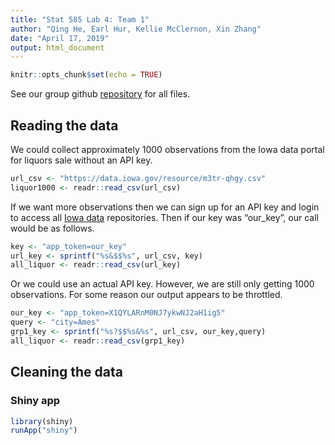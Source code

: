 ```yaml
---
title: "Stat 585 Lab 4: Team 1"
author: "Qing He, Earl Hur, Kellie McClernon, Xin Zhang"
date: "April 17, 2019"
output: html_document
---
```


```r
knitr::opts_chunk$set(echo = TRUE)
```

See our group github [repository](https://github.com/Alleansa/STAT585_LAB4) for all files.

## Reading the data

We could collect approximately 1000 observations from the Iowa data portal for liquors sale without an API key.

```r
url_csv <- "https://data.iowa.gov/resource/m3tr-qhgy.csv"
liquor1000 <- readr::read_csv(url_csv)
```

If we want more observations then we can sign up for an API key and login to access all [Iowa data](https://data.iowa.gov/login) repositories. Then if our key was "our_key", our call would be as follows.

```r
key <- "app_token=our_key"
url_key <- sprintf("%s&$$%s", url_csv, key)
all_liquor <- readr::read_csv(url_key)
```

Or we could use an actual API key. However, we are still only getting 1000 observations. For some reason our output appears to be throttled.

```r
our_key <- "app_token=X1QYLARnM0NJ7ykwNJ2aH1ig5"
query <- "city=Ames"
grp1_key <- sprintf("%s?$$%s&%s", url_csv, our_key,query)
all_liquor <- readr::read_csv(grp1_key)
```

## Cleaning the data

### Shiny app

```r
library(shiny)
runApp("shiny")
```

